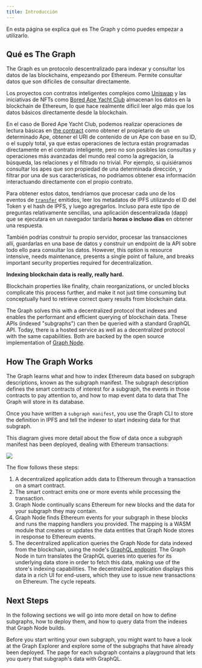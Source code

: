 ```yaml
---
title: Introducción
---
```


En esta página se explica qué es The Graph y cómo puedes empezar a utilizarlo.

## Qué es The Graph

The Graph es un protocolo descentralizado para indexar y consultar los datos de las blockchains, empezando por Ethereum. Permite consultar datos que son difíciles de consultar directamente.

Los proyectos con contratos inteligentes complejos como [Uniswap](https://uniswap.org/) y las iniciativas de NFTs como [Bored Ape Yacht Club](https://boredapeyachtclub.com/) almacenan los datos en la blockchain de Ethereum, lo que hace realmente difícil leer algo más que los datos básicos directamente desde la blockchain.

En el caso de Bored Ape Yacht Club, podemos realizar operaciones de lectura básicas en [the contract](https://etherscan.io/address/0xbc4ca0eda7647a8ab7c2061c2e118a18a936f13d#code) como obtener el propietario de un determinado Ape, obtener el URI de contenido de un Ape con base en su ID, o el supply total, ya que estas operaciones de lectura están programadas directamente en el contrato inteligente, pero no son posibles las consultas y operaciones más avanzadas del mundo real como la agregación, la búsqueda, las relaciones y el filtrado no trivial. Por ejemplo, si quisiéramos consultar los apes que son propiedad de una determinada dirección, y filtrar por una de sus características, no podríamos obtener esa información interactuando directamente con el propio contrato.

Para obtener estos datos, tendríamos que procesar cada uno de los eventos de [`transfer`](https://etherscan.io/address/0xbc4ca0eda7647a8ab7c2061c2e118a18a936f13d#code#L1746) emitidos, leer los metadatos de IPFS utilizando el ID del Token y el hash de IPFS, y luego agregarlos. Incluso para este tipo de preguntas relativamente sencillas, una aplicación descentralizada (dapp) que se ejecutara en un navegador tardaría **horas o incluso días** en obtener una respuesta.

También podrías construir tu propio servidor, procesar las transacciones allí, guardarlas en una base de datos y construir un endpoint de la API sobre todo ello para consultar los datos. However, this option is resource intensive, needs maintenance, presents a single point of failure, and breaks important security properties required for decentralization.

**Indexing blockchain data is really, really hard.**

Blockchain properties like finality, chain reorganizations, or uncled blocks complicate this process further, and make it not just time consuming but conceptually hard to retrieve correct query results from blockchain data.

The Graph solves this with a decentralized protocol that indexes and enables the performant and efficient querying of blockchain data. These APIs (indexed "subgraphs") can then be queried with a standard GraphQL API. Today, there is a hosted service as well as a decentralized protocol with the same capabilities. Both are backed by the open source implementation of [Graph Node](https://github.com/graphprotocol/graph-node).

## How The Graph Works

The Graph learns what and how to index Ethereum data based on subgraph descriptions, known as the subgraph manifest. The subgraph description defines the smart contracts of interest for a subgraph, the events in those contracts to pay attention to, and how to map event data to data that The Graph will store in its database.

Once you have written a `subgraph manifest`, you use the Graph CLI to store the definition in IPFS and tell the indexer to start indexing data for that subgraph.

This diagram gives more detail about the flow of data once a subgraph manifest has been deployed, dealing with Ethereum transactions:

![](/img/graph-dataflow.png)

The flow follows these steps:

1. A decentralized application adds data to Ethereum through a transaction on a smart contract.
2. The smart contract emits one or more events while processing the transaction.
3. Graph Node continually scans Ethereum for new blocks and the data for your subgraph they may contain.
4. Graph Node finds Ethereum events for your subgraph in these blocks and runs the mapping handlers you provided. The mapping is a WASM module that creates or updates the data entities that Graph Node stores in response to Ethereum events.
5. The decentralized application queries the Graph Node for data indexed from the blockchain, using the node's [GraphQL endpoint](https://graphql.org/learn/). The Graph Node in turn translates the GraphQL queries into queries for its underlying data store in order to fetch this data, making use of the store's indexing capabilities. The decentralized application displays this data in a rich UI for end-users, which they use to issue new transactions on Ethereum. The cycle repeats.

## Next Steps

In the following sections we will go into more detail on how to define subgraphs, how to deploy them, and how to query data from the indexes that Graph Node builds.

Before you start writing your own subgraph, you might want to have a look at the Graph Explorer and explore some of the subgraphs that have already been deployed. The page for each subgraph contains a playground that lets you query that subgraph's data with GraphQL.
